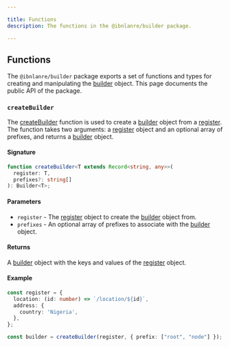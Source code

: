 ---

title: Functions
description: The functions in the @ibnlanre/builder package.

---

## Functions

The `@ibnlanre/builder` package exports a set of functions and types for creating and manipulating the [builder][3] object. This page documents the public API of the package.

### `createBuilder`

The [createBuilder][2] function is used to create a [builder][3] object from a [register][4]. The function takes two arguments: a [register][4] object and an optional array of prefixes, and returns a [builder][3] object.

#### Signature

```typescript
function createBuilder<T extends Record<string, any>>(
  register: T,
  prefixes?: string[]
): Builder<T>;
```

#### Parameters

- `register` - The [register][4] object to create the [builder][3] object from.
- `prefixes` - An optional array of prefixes to associate with the [builder][3] object.

#### Returns

A [builder][3] object with the keys and values of the [register][4] object.

#### Example

```typescript
const register = {
  location: (id: number) => `/location/${id}`,
  address: {
    country: 'Nigeria',
  },
};

const builder = createBuilder(register, { prefix: ["root", "node"] });
```

[1]: /getting-started
[2]: /core-concepts/create-builder
[3]: /core-concepts/builder-object
[4]: /core-concepts/registers
